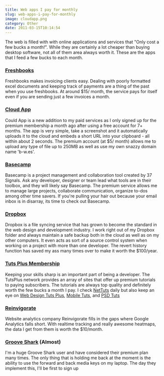 ```yaml
---
title: Web apps I pay for monthly
slug: web-apps-i-pay-for-monthly
image: cloudapp.png
category: Other
date: 2011-03-15T10:14:54
---
```


The web is filled with with online applications and services that "Only cost a few bucks a month!". While they are certainly a lot cheaper than buying desktop software, not all of them area always worth it. These are the apps that I feed a few bucks to each month.
<h3><a href="http://www.freshbooks.com/" target="_blank">Freshbooks</a></h3>
Freshbooks makes invoicing clients easy. Dealing with poorly formatted excel documents and keeping track of payments are a thing of the past when you use freshbooks. At around $15/ month, the service pays for itself even if you are sending just a few invoices a month.
<h3><a href="http://getcloudapp.com/" target="_blank">Cloud App</a></h3>
Could App is a new addition to my paid services as I only signed up for the premium membership a month ago after using a free account for 7+ months. The app is very simple, take a screenshot and it automatically uploads it to the cloud and embeds a short URL into your clipboard - all within about 2 seconds. The premium account (at $5/ month) allows me to upload any type of file up to 250MB as well as use my own snazzy domain name 'b-w.es'.
<h3><a href="http://basecamphq.com/" target="_blank">Basecamp</a></h3>
Basecamp is a project management and collaboration tool created by 37 Signals. Ask any developer, designer or team lead what tools are in their toolbox, and they will likely say Basecamp. The premium service allows me to manage large projects, collaborate communication, organize to-dos among other time savers. If you're pulling your hair out because your email inbox is in disarray, its time to check out Basecamp.
<h3><a href="https://www.dropbox.com/" target="_blank">Dropbox</a></h3>
Dropbox is a file syncing service that has grown to become the standard in the web design and development industry. I work right out of my Dropbox folder and always maintain a safe backup both in the cloud as well as on my other computers. It even acts as sort of a source control system when working on a project with more than one developer. The revert history function has saved my ass many times over to make it worth the $100/year.
<h3><a href="http://tutsplus.com/" target="_blank">Tuts Plus Membership</a></h3>
Keeping your skills sharp is an important part of being a developer. The TutsPlus network provides an array of sites that offer up premium tutorials to paying subscribers. The tutorials are always top quality and definitely worth the few bucks a month I pay. I check <a href="http://net.tutsplus.com/" target="_blank">NetTuts</a> daily but also keep an eye on <a href="http://webdesign.tutsplus.com/" target="_blank">Web Design Tuts Plus</a>, <a href="http://mobile.tutsplus.com/" target="_blank">Mobile Tuts</a>, and <a href="http://psd.tutsplus.com/" target="_blank">PSD Tuts</a>
<h3><a href="http://reinvigorate.net/" target="_blank">Reinvigorate</a></h3>
Website analytics company Reinvigorate fills in the gaps where Google Analytics falls short. With realtime tracking and really awesome heatmaps, the data I get from them is worth the $10/month.
<h3><a href="http://listen.grooveshark.com/" target="_blank">Groove Shark</a> (Almost)</h3>
I'm a huge Groove Shark user and have considered their premium plan many times. The only thing that is holding me back at the moment is the ability to use the forward and back media keys on my laptop. The day they implement this, I'll be first to sign up
